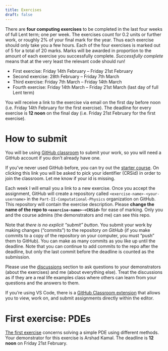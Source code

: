```yaml
---
title: Exercises
draft: false
---
```


There are __four computing exercises__ to be completed in the last four weeks of full Lent term; one per week. The exercises count for 0.2 units or further work, or roughly 2% of your final mark for the year. Thus each exercise should only take you a few hours. Each of the four exercises is marked out of 5 for a total of 20 marks. Marks will be awarded in proportion to the amount of each exercise you successfully complete. _Successfully complete_ means that at the very least the relevant code should run!

- First exercise: Friday 14th February – Friday 21st February
- Second exercise: 28th February – Friday 7th March
- Third exercise: Friday 7th March – Friday 14th March
- Fourth exercise: Friday 14th March – Friday 21st March (last day of full Lent term)

You will receive a link to the exercise via email on the first day before noon (i.e. Friday 14th February for the first exercise). The deadline for every exercise is __12 noon__ on the final day (i.e. Friday 21st February for the first exercise).

# How to submit

You will be using [GitHub classroom](https://classroom.github.com/) to submit your work, so you will need a GitHub account if you don't already have one.

If you've never used GitHub before, you can try out the [starter course](https://classroom.github.com/a/9yY2bt88). On clicking this link you will be asked to pick your identifier (CRSid) in order to join the classroom. Let me know if your id is missing.

Each week I will email you a link to a new exercise. Once you accept the assignment, GitHub will create a repository called `<exercise-name>-<your-username>` in the `Part-II-Computational-Physics` organization on GitHub. This repository will contain the exercise description. Please __change the name of the repo to `<exercise-name>-<CRSid>`__ for ease of marking. Only you and the course admins (the demonstrators and me) can see this repo.

Note that _there is no explicit "submit" button_. You submit your work by making changes ("commits") to the repository _on GitHub_ (if you make commits to a copy of the repository on your computer, you must "push" them to GitHub). You can make as many commits as you like up until the deadline. Note that you can continue to add commits to the repo after the deadline, but only the last commit before the deadline is counted as the submission.

Please use the [discussions](https://github.com/orgs/Part-II-Computational-Physics/discussions) section to ask questions to your demonstrators (about the exercises) and me (about everything else). Treat the discussions as if they are a real life examples class where others can learn from your questions and the answers to them.

If you're using VS Code, there is a [GitHub Classroom extension](https://marketplace.visualstudio.com/items?itemName=GitHub.classroom) that allows you to view, work on, and submit assignments directly within the editor.

# First exercise: PDEs

[The first exercise](https://classroom.github.com/a/Wtp2MN75) concerns solving a simple PDE using different methods. Your demonstrator for this exercise is Arshad Kamal. The deadline is __12 noon__ on Friday 21st February.

<!-- # Second exercise: exact diagonalization

The second exercise is about using some of the linear algebra techniques from the [linear algebra lecture](../notes/linear.qmd) to study spin chains. Your demonstrator is Jonathan Hallén, a PhD student from TCM. You can read about some of Joanthan's recent research [here](https://www.tcm.phy.cam.ac.uk/highlights/221216EB5_ejn41/).

# Third exercise: Monte Carlo

The third exercise is about Monte Carlo techniques applied to the Ising model. You demonstrator is Danny van der Haven, a PhD student from Materials Science.

# Fourth exercise: automatic differentiation

The fourth exercise is about using automatic differentiation to train a simple neural network. Your demonstrator is Cecilie Glittum, a PhD student from TCM. -->
